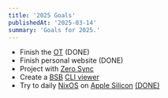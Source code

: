 ```yaml
---
title: '2025 Goals'
publishedAt: '2025-03-14'
summary: 'Goals for 2025.'
---
```


- Finish the [OT](https://www.bible.com/bible/3034/gen.1.blb) (DONE)
- Finish personal website (DONE)
- Project with [Zero Sync](https://zero.rocicorp.dev/)
- Create a [BSB](https://bsb.freely.giving/) [CLI viewer](https://github.com/layeh/kjv)
- Try to daily [NixOS](https://nixos.org/) on [Apple Silicon](https://github.com/tpwrules/nixos-apple-silicon/) [(DONE)](http://max.koon.us/posts/laptop)
